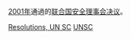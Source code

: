 {{Year by category
| m = 2
| c = 0
| d = 0
| y = 1
| cat = 联合国安全理事会决议
| sortkey = United Nations Security Council resolutions
| parent = 各年聯合國安全理事會決議
| subcat = 2001年國際關係
}}
[[2001年|2001年]]通過的[[联合国安全理事会决议|联合国安全理事会决议]]。
{{Wikisource|Wikisource:联合国安理会2001年决议|联合国安理会2001年决议}}

[[Category:2001年聯合國|Resolutions, UN SC]]
[[Category:2001年法律|UNSC]]